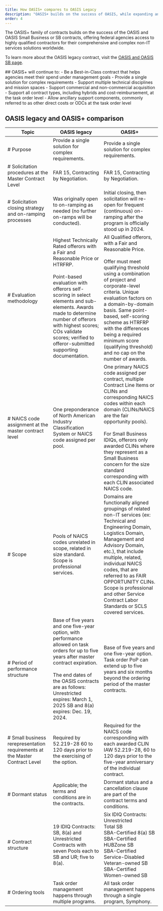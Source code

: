 ```yaml
---
title: How OASIS+ compares to OASIS Legacy
description: "OASIS+ builds on the success of OASIS, while expanding and streamlining its features. Learn more about how OASIS+ compares to its predecessor."
order: 4
---
```


The OASIS+ family of contracts builds on the success of the OASIS and OASIS Small Business or SB contracts, offering federal agencies access to highly qualified contractors for their comprehensive and complex non-IT services solutions worldwide.

To learn more about the OASIS legacy contract, visit the [OASIS and OASIS SB page](https://www.gsa.gov/buy-through-us/products-and-services/professional-services/buy-services/oasis-and-oasis-small-business?topnav=buy-through-us).

<GradientBox>
##  OASIS+ will continue to: 
- Be a Best-in-Class contract that helps agencies meet their spend under management goals
- Provide a single solution for complex requirements
- Support multiple technical disciplines and mission spaces
- Support commercial and non-commercial acquisition
- Support all contract types, including hybrids and cost-reimbursement, at the task order level
- Allow ancillary support components, commonly referred to as other direct costs or ODCs at the task order level
</GradientBox>

## OASIS legacy and OASIS+ comparison
| Topic | OASIS legacy | OASIS+
| --------------------------| --------------------------| --------------------------|
|# Purpose | Provide a single solution for complex requirements. | Provide a single solution for complex requirements. |
|# Solicitation procedures at the Master Contract Level | FAR 15, Contracting by Negotiation. | FAR 15, Contracting by Negotiation.|
|# Solicitation closing strategy and on-ramping processes | Was originally open to on-ramping as needed (no further on-ramps will be conducted). | Initial closing, then solicitation will re-open for frequent (continuous) on-ramping after the program is officially stood up in 2024.|
|# Evaluation methodology | Highest Technically Rated offerors with a Fair and Reasonable Price or HTRFRP. <br/><br/> Point-based evaluation with offerors self-scoring in select elements and sub-elements. Awards made to determine number of offerors with highest scores; COs validate scores; verified to offeror-submitted supporting documentation. | All Qualified offerors, with a Fair and Reasonable Price. <br/><br/> Offer must meet qualifying threshold using a combination of project and corporate-level criteria. Unique evaluation factors on a domain-by-domain basis. Same point-based, self-scoring scheme as HTRFRP with the differences being a required minimum score (qualifying threshold) and no cap on the number of awards.|
|# NAICS code assignment at the master contract level | One preponderance of North American Industry Classification System or NAICS code assigned per pool. | One primary NAICS code assigned per contract, multiple Contract Line Items or CLINs and corresponding NAICS codes within each domain (CLINs/NAICS are the fair opportunity pools). <br/><br/> For Small Business IDIQs, offerors only awarded CLINs where they represent as a Small Business concern for the size standard corresponding with each CLIN associated NAICS code.|
|# Scope | Pools of NAICS codes unrelated in scope, related in size standard. Scope is professional services. | Domains are functionally aligned groupings of related non-IT services (ex: Technical and Engineering Domain, Logistics Domain, Management and Advisory Domain, etc.), that include multiple, related, individual NAICS codes, that are referred to as FAIR OPPORTUNITY CLINs. Scope is professional and other Service Contract Labor Standards or SCLS covered services.|
|# Period of performance structure | Base of five years and one five-year option, with performance allowed on task orders for up to five years after master contract expiration.  <br/><br/> The end dates of the OASIS contracts are as follows: <br/>Unrestricted expires: March 1, 2025 SB and 8(a) expires: Dec. 19, 2024. | Base of five years and one five-year option. Task order PoP can extend up to five years and six months beyond the ordering period of the master contracts.|
|# Small business rerepresentation requirements at the Master Contract Level | Required by 52.219-28 60 to 120 days prior to the exercising of the option. | Required for the NAICS code corresponding with each awarded CLIN IAW 52.219-28, 60 to 120 days prior to the five-year anniversary of the individual contract.|
|# Dormant status | Applicable; the terms and conditions are in the contracts. | Dormant status and a cancellation clause are part of the contract terms and conditions.|
|# Contract structure | 19 IDIQ Contracts: SB, 8(a) and Unrestricted Contracts with seven Pools each to SB and UR; five to 8(a). | Six IDIQ Contracts:<br/>Unrestricted<br/>Total SB<br/>SBA-Certified 8(a) SB<br/>SBA-Certified HUBZone SB<br/>SBA-Certified Service-Disabled Veteran-owned SB<br/>SBA-Certified Women-owned SB|
|# Ordering tools | Task order management happens through multiple programs. | All task order management happens through a single program, Symphony.|



